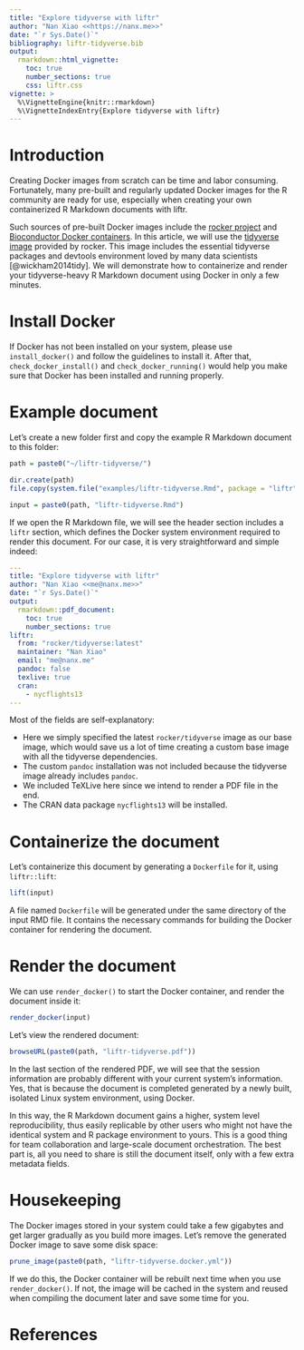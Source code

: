 ```yaml
---
title: "Explore tidyverse with liftr"
author: "Nan Xiao <<https://nanx.me>>"
date: "`r Sys.Date()`"
bibliography: liftr-tidyverse.bib
output:
  rmarkdown::html_vignette:
    toc: true
    number_sections: true
    css: liftr.css
vignette: >
  %\VignetteEngine{knitr::rmarkdown}
  %\VignetteIndexEntry{Explore tidyverse with liftr}
---
```


# Introduction

Creating Docker images from scratch can be time and labor consuming.
Fortunately, many pre-built and regularly updated Docker images
for the R community are ready for use, especially when creating
your own containerized R Markdown documents with liftr.

Such sources of pre-built Docker images include the 
[rocker project](https://github.com/rocker-org/rocker) and
[Bioconductor Docker containers](https://bioconductor.org/help/docker/).
In this article, we will use the [tidyverse image](https://hub.docker.com/r/rocker/tidyverse/)
provided by rocker. This image includes the essential tidyverse packages
and devtools environment loved by many data scientists [@wickham2014tidy].
We will demonstrate how to containerize and render your tidyverse-heavy
R Markdown document using Docker in only a few minutes.

# Install Docker

If Docker has not been installed on your system, please use `install_docker()`
and follow the guidelines to install it. After that, `check_docker_install()`
and `check_docker_running()` would help you make sure that Docker has been
installed and running properly.

# Example document

Let's create a new folder first and copy the example R Markdown document
to this folder:

```r
path = paste0("~/liftr-tidyverse/")

dir.create(path)
file.copy(system.file("examples/liftr-tidyverse.Rmd", package = "liftr"), path)

input = paste0(path, "liftr-tidyverse.Rmd")
```

If we open the R Markdown file, we will see the header section
includes a `liftr` section, which defines the Docker system
environment required to render this document. For our case,
it is very straightforward and simple indeed:

```yaml
---
title: "Explore tidyverse with liftr"
author: "Nan Xiao <<me@nanx.me>>"
date: "`r Sys.Date()`"
output:
  rmarkdown::pdf_document:
    toc: true
    number_sections: true
liftr:
  from: "rocker/tidyverse:latest"
  maintainer: "Nan Xiao"
  email: "me@nanx.me"
  pandoc: false
  texlive: true
  cran:
    - nycflights13
---
```

Most of the fields are self-explanatory:

- Here we simply specified the latest `rocker/tidyverse` image as our
base image, which would save us a lot of time creating a custom
base image with all the tidyverse dependencies.
- The custom `pandoc` installation was not included because the
tidyverse image already includes `pandoc`.
- We included TeXLive here since we intend to render a PDF file in the end.
- The CRAN data package `nycflights13` will be installed.

# Containerize the document

Let's containerize this document by generating a `Dockerfile` for it,
using `liftr::lift`:

```r
lift(input)
```

A file named `Dockerfile` will be generated under the same directory
of the input RMD file. It contains the necessary commands for building
the Docker container for rendering the document.

# Render the document

We can use `render_docker()` to start the Docker container,
and render the document inside it:

```r
render_docker(input)
```

Let's view the rendered document:

```r
browseURL(paste0(path, "liftr-tidyverse.pdf"))
```

In the last section of the rendered PDF, we will see that the session
information are probably different with your current system's information.
Yes, that is because the document is completed generated by
a newly built, isolated Linux system environment, using Docker.

In this way, the R Markdown document gains a higher, system level
reproducibility, thus easily replicable by other users who might not
have the identical system and R package environment to yours.
This is a good thing for team collaboration and large-scale document
orchestration. The best part is, all you need to share is still the
document itself, only with a few extra metadata fields.

# Housekeeping

The Docker images stored in your system could take a few gigabytes
and get larger gradually as you build more images. Let's remove
the generated Docker image to save some disk space:

```r
prune_image(paste0(path, "liftr-tidyverse.docker.yml"))
```

If we do this, the Docker container will be rebuilt next time
when you use `render_docker()`. If not, the image will be cached
in the system and reused when compiling the document later
and save some time for you.

# References
